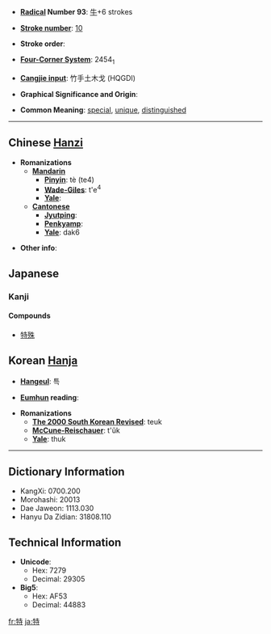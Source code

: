 * '''[[Wiktionary:Chinese radical index| Radical]] Number 93''': [[Wiktionary:Chinese radical index 牛|牛]]+6 strokes

* '''[[Wiktionary:Chinese total strokes index|Stroke number]]''': [[Wiktionary:Chinese total strokes index 10|10]]

* '''Stroke order''': 

* '''[[Wiktionary:Chinese four corner index|Four-Corner System]]''': 2454<sub>1</sub>

* '''[[Wiktionary:Chinese Cangjie index|Cangjie input]]''': 竹手土木戈 (HQGDI)

* '''Graphical Significance and Origin''': 

* '''Common Meaning''': [[special]], [[unique]], [[distinguished]]

----

== Chinese [[Hanzi]] ==

* '''Romanizations'''
** '''[[Mandarin]]'''
*** '''[[Pinyin]]''': tè (te4)
*** '''[[Wade-Giles]]''': t'e<sup>4</sup>
*** '''[[Yale]]''': 
** '''[[Cantonese]]'''
*** '''[[Jyutping]]''':
*** '''[[Penkyamp]]''': 
*** '''[[Yale]]''': dak6

* '''Other info''': 


== Japanese ==
===Kanji===
{{kanji|[[とく]] ([[toku]]), [[どく]] ([[doku]])|[[おうし]] ([[oushi]]), [[ひとり]] ([[hitori]]), [[ことに]] ([[kotoni]])}}

====Compounds====
*[[特殊]]


== Korean [[Hanja]] ==

* '''[[Hangeul]]''': 특

* '''[[Eumhun]] reading''': 

* '''Romanizations'''
** '''[[The 2000 South Korean Revised Romanization|The 2000 South Korean Revised]]''': teuk
** '''[[McCune-Reischauer]]''': t'ŭk
** '''[[Yale]]''': thuk

----

== Dictionary Information ==

* KangXi: 0700.200
* Morohashi: 20013
* Dae Jaweon: 1113.030
* Hanyu Da Zidian: 31808.110

== Technical Information ==

* '''Unicode''':
** Hex: 7279
** Decimal: 29305
* '''Big5''':
** Hex: AF53
** Decimal: 44883

[[fr:特]]
[[ja:特]]